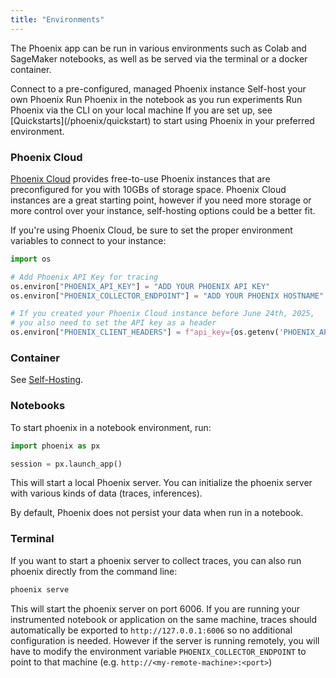 ```yaml
---
title: "Environments"
---
```


The Phoenix app can be run in various environments such as Colab and SageMaker notebooks, as well as be served via the terminal or a docker container.

<Columns cols={2}>
  <Card title="Phoenix Cloud" img="https://storage.googleapis.com/arize-phoenix-assets/assets/images/phoenix-docs-images/e9f91420-image.jpeg" href="https://app.phoenix.arize.com/login">
    Connect to a pre-configured, managed Phoenix instance
  </Card>
  <Card title="As a Container" img="https://storage.googleapis.com/arize-phoenix-assets/assets/images/phoenix-docs-images/09a1b0fb-image.jpeg" href="/phoenix/self-hosting">
    Self-host your own Phoenix
  </Card>
  <Card title="In a Notebook" img="https://storage.googleapis.com/arize-phoenix-assets/assets/images/phoenix-docs-images/bac66bfa-image.jpeg" href="/phoenix/environments#notebooks">
    Run Phoenix in the notebook as you run experiments
  </Card>
  <Card title="From the Terminal" img="https://storage.googleapis.com/arize-phoenix-assets/assets/images/phoenix-docs-images/96785dbd-image.jpeg" href="/phoenix/environments#terminal">
    Run Phoenix via the CLI on your local machine
  </Card>
</Columns>

<Check>
If you are set up, see [Quickstarts](/phoenix/quickstart) to start using Phoenix in your preferred environment.

</Check>

### Phoenix Cloud

[Phoenix Cloud](https://app.phoenix.arize.com/) provides free-to-use Phoenix instances that are preconfigured for you with 10GBs of storage space. Phoenix Cloud instances are a great starting point, however if you need more storage or more control over your instance, self-hosting options could be a better fit.

If you're using Phoenix Cloud, be sure to set the proper environment variables to connect to your instance:

```python
import os

# Add Phoenix API Key for tracing
os.environ["PHOENIX_API_KEY"] = "ADD YOUR PHOENIX API KEY"
os.environ["PHOENIX_COLLECTOR_ENDPOINT"] = "ADD YOUR PHOENIX HOSTNAME"

# If you created your Phoenix Cloud instance before June 24th, 2025,
# you also need to set the API key as a header
os.environ["PHOENIX_CLIENT_HEADERS"] = f"api_key={os.getenv('PHOENIX_API_KEY')}"
```

### Container

See [Self-Hosting](https://arize.com/docs/phoenix/self-hosting).

### Notebooks

To start phoenix in a notebook environment, run:

```python
import phoenix as px

session = px.launch_app()
```

This will start a local Phoenix server. You can initialize the phoenix server with various kinds of data (traces, inferences).

<Info>
By default, Phoenix does not persist your data when run in a notebook.

</Info>

### Terminal

If you want to start a phoenix server to collect traces, you can also run phoenix directly from the command line:

```sh
phoenix serve
```

This will start the phoenix server on port 6006. If you are running your instrumented notebook or application on the same machine, traces should automatically be exported to `http://127.0.0.1:6006` so no additional configuration is needed. However if the server is running remotely, you will have to modify the environment variable `PHOENIX_COLLECTOR_ENDPOINT` to point to that machine (e.g. `http://<my-remote-machine>:<port>`)


